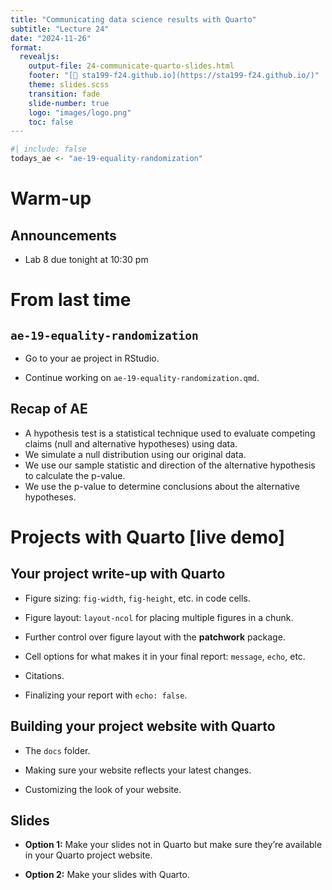 ```yaml
---
title: "Communicating data science results with Quarto"
subtitle: "Lecture 24"
date: "2024-11-26"
format: 
  revealjs: 
    output-file: 24-communicate-quarto-slides.html
    footer: "[🔗 sta199-f24.github.io](https://sta199-f24.github.io/)"
    theme: slides.scss
    transition: fade
    slide-number: true
    logo: "images/logo.png" 
    toc: false
---
```


<!-- begin: ae definition -->

```r
#| include: false
todays_ae <- "ae-19-equality-randomization"
```

<!-- end: ae definition -->

# Warm-up

## Announcements

-   Lab 8 due tonight at 10:30 pm

# From last time

## `ae-19-equality-randomization`

::: appex
-   Go to your ae project in RStudio.

-   Continue working on `ae-19-equality-randomization.qmd`.
:::

## Recap of AE {.smaller}

-   A hypothesis test is a statistical technique used to evaluate competing claims (null and alternative hypotheses) using data.
-   We simulate a null distribution using our original data.
-   We use our sample statistic and direction of the alternative hypothesis to calculate the p-value.
-   We use the p-value to determine conclusions about the alternative hypotheses.

# Projects with Quarto \[live demo\]

## Your project write-up with Quarto {.smaller}

-   Figure sizing: `fig-width`, `fig-height`, etc. in code cells.

-   Figure layout: `layout-ncol` for placing multiple figures in a chunk.

-   Further control over figure layout with the **patchwork** package.

-   Cell options for what makes it in your final report: `message`, `echo`, etc.

-   Citations.

-   Finalizing your report with `echo: false`.

## Building your project website with Quarto

-   The `docs` folder.

-   Making sure your website reflects your latest changes.

-   Customizing the look of your website.

## Slides

-   **Option 1:** Make your slides not in Quarto but make sure they’re available in your Quarto project website.

-   **Option 2:** Make your slides with Quarto.
